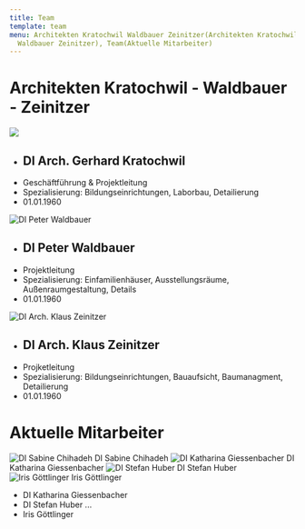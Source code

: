 ```yaml
---
title: Team
template: team
menu: Architekten Kratochwil Waldbauer Zeinitzer(Architekten Kratochwil
  Waldbauer Zeinitzer), Team(Aktuelle Mitarbeiter)
---
```

# Architekten Kratochwil - Waldbauer - Zeinitzer
![](/media/ai-teamfoto.jpg)

* ## DI Arch. Gerhard Kratochwil
* Geschäftführung & Projektleitung
* Spezialisierung: Bildungseinrichtungen, Laborbau, Detailierung
* 01.01.1960

![DI Peter Waldbauer](/media/portrait_placeholder.jpg "DI Peter Waldbauer")

* ## DI Peter Waldbauer
* Projektleitung
* Spezialisierung: Einfamilienhäuser, Ausstellungsräume, Außenraumgestaltung, Details
* 01.01.1960

![DI Arch. Klaus Zeinitzer](/media/portrait_placeholder.jpg "DI Arch. Klaus Zeinitzer")

* ## DI Arch. Klaus Zeinitzer
* Projketleitung
* Spezialisierung: Bildungseinrichtungen, Bauaufsicht, Baumanagment, Detailierung
* 01.01.1960

# Aktuelle Mitarbeiter

![DI Sabine Chihadeh](/media/portrait_placeholder.jpg "DI Sabine Chihadeh")
DI Sabine Chihadeh
![DI Katharina Giessenbacher](/media/portrait_placeholder.jpg "DI Katharina Giessenbacher")
DI Katharina Giessenbacher
![DI Stefan Huber](/media/portrait_placeholder.jpg "DI Stefan Huber")
DI Stefan Huber
![Iris Göttlinger](/media/portrait_placeholder.jpg "Iris Göttlinger")
Iris Göttlinger

* DI Katharina Giessenbacher
* DI Stefan Huber
  ...
* Iris Göttlinger
